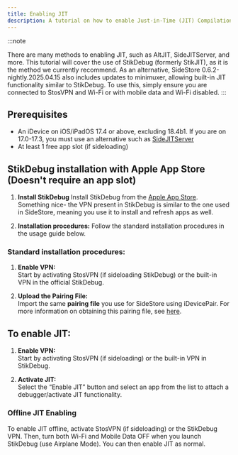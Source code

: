 ```yaml
---
title: Enabling JIT
description: A tutorial on how to enable Just-in-Time (JIT) Compilation for apps that require it.
---
```


:::note

There are many methods to enabling JIT, such as AltJIT, SideJITServer, and more. This tutorial will cover the use of StikDebug (formerly StikJIT), as it is the method we currently recommend. As an alternative, SideStore 0.6.2-nightly.2025.04.15 also includes updates to minimuxer, allowing built-in JIT functionality similar to StikDebug. To use this, simply ensure you are connected to StosVPN and Wi-Fi or with mobile data and Wi-Fi disabled.
:::

## Prerequisites
* An iDevice on iOS/iPadOS 17.4 or above, excluding 18.4b1. If you are on 17.0-17.3, you must use an alternative such as [SideJITServer](https://github.com/nythepegasus/SideJITServer)
* At least 1 free app slot (if sideloading)

## StikDebug installation with Apple App Store (Doesn't require an app slot)

1. **Install StikDebug**
   Install StikDebug from the [Apple App Store](https://apps.apple.com/us/app/stikdebug/id6744045754). Something nice- the VPN present in StikDebug is similar to the one used in SideStore, meaning you use it to install and refresh apps as well.

2. **Installation procedures:**
   Follow the standard installation procedures in the usage guide below.


### Standard installation procedures:

1. **Enable VPN:**  
   Start by activating StosVPN (if sideloading StikDebug) or the built-in VPN in the official StikDebug.

2. **Upload the Pairing File:**  
   Import the same **pairing file** you use for SideStore using iDevicePair. For more information on obtaining this pairing file, see [here](/docs/installation/pairing-file).

## To enable JIT:

1. **Enable VPN:**  
   Start by activating StosVPN (if sideloading) or the built-in VPN in StikDebug.
   
2. **Activate JIT:**  
   Select the “Enable JIT” button and select an app from the list to attach a debugger/activate JIT functionality.

### Offline JIT Enabling
To enable JIT offline, activate StosVPN (if sideloading) or the StikDebug VPN. Then, turn both Wi-Fi and Mobile Data OFF when you launch StikDebug (use Airplane Mode). You can then enable JIT as normal.
